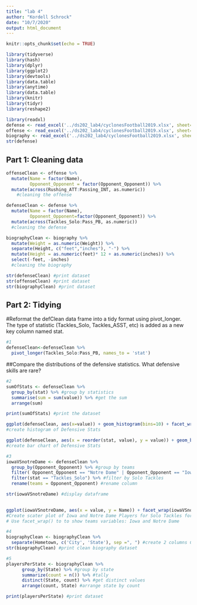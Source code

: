 ```yaml
---
title: "lab 4"
author: "Kordell Schrock"
date: "10/7/2020"
output: html_document
---
```


```r
knitr::opts_chunk$set(echo = TRUE)
```

```r
library(tidyverse)
library(hash)
library(dplyr)
library(ggplot2)
library(devtools)
library(data.table)
library(anytime)
library(data.table)
library(knitr)
library(tidyr)
library(reshape2)
```

```r
library(readxl)
defense <- read_excel('../ds202_lab4/cyclonesFootball2019.xlsx', sheet='Defensive')
offense <- read_excel('../ds202_lab4/cyclonesFootball2019.xlsx', sheet='Offensive')
biography <- read_excel('../ds202_lab4/cyclonesFootball2019.xlsx', sheet='Biography')
str(defense)
```
## Part 1: Cleaning data
```r

offenseClean <- offense %>%
  mutate(Name = factor(Name),
         Opponent_Opponent = factor(Opponent_Opponent)) %>%
  mutate(across(Rushing_ATT:Passing_INT, as.numeric))
    #cleaning the offense

defenseClean <- defense %>%
  mutate(Name = factor(Name),
         Opponent_Opponent=factor(Opponent_Opponent)) %>%
  mutate(across(Tackles_Solo:Pass_PB, as.numeric))
  #cleaning the defense

biographyClean <- biography %>%
  mutate(Weight = as.numeric(Weight)) %>%
  separate(Height, c("feet","inches"), "-") %>%
  mutate(Height = as.numeric(feet)* 12 + as.numeric(inches)) %>%
  select(-feet, -inches)
  #cleaning the biography

str(defenseClean) #print dataset
str(offenseClean) #print dataset
str(biographyClean) #print dataset

```
## Part 2: Tidying
#Reformat the defClean data frame into a tidy format using pivot_longer. The type of statistic (Tackles_Solo, Tackles_ASST, etc) is added as a new key column named stat.
```r
#1
defenseClean<-defenseClean %>%
  pivot_longer(Tackles_Solo:Pass_PB, names_to = 'stat')
```
##Compare the distributions of the defensive statistics. What defensive skills are rare?

```r
#2
sumOfStats <- defenseClean %>% 
  group_by(stat) %>% #group by statistics
  summarise(sum = sum(value)) %>% #get the sum
  arrange(sum)

print(sumOfStats) #print the dataset

ggplot(defenseClean, aes(x=value)) + geom_histogram(bins=10) + facet_wrap(~stat) + ggtitle('Histograms of Defensive Stats bins=10') + xlab('Value of Defensive Stats') + ylab('Count of Defensive Stats')
#create histogram of Defensive Stats

ggplot(defenseClean, aes(x = reorder(stat, value), y = value)) + geom_bar(stat = 'identity') + coord_flip() + labs(x = 'Stat', y = 'Frequency', title = 'Defensive Stats Freq')
#create bar chart of Defensive Stats
```

```r
#3
iowaVSnotreDame <- defenseClean %>%
  group_by(Opponent_Opponent) %>% #group by teams
  filter( Opponent_Opponent == "Notre Dame" | Opponent_Opponent == "Iowa" ) %>% #filters by Iowa or Notre Dame
  filter(stat == "Tackles_Solo") %>% #filter by Solo Tackles
  rename(teams = Opponent_Opponent) #rename column

str(iowaVSnotreDame) #display dataframe

  
ggplot(iowaVSnotreDame, aes(x = value, y = Name)) + facet_wrap(iowaVSnotreDame$teams) + geom_point() + ggtitle('Solo Tackles for the Iowa and Notre Dame Game') + xlab('Number of Solo Tackles') + ylab(' Football Players') 
#Create scater plot of Iowa and Notre Dame Players for Solo Tackles for each player.
# Use facet_wrap() to to show teams variables: Iowa and Notre Dame
```

```r
#4
biographyClean <- biographyClean %>%
  separate(Hometown, c('City', 'State'), sep =", ") #create 2 columns City and State from Hometown.
str(biographyClean) #print clean biography dataset
```

```r
#5
playersPerState <- biographyClean %>%
      group_by(State) %>% #group by state
      summarize(count = n()) %>% #tally
      distinct(State, count) %>% #get distinct values
      arrange(count, State) #arrange state by count

print(playersPerState) #print dataset
```

